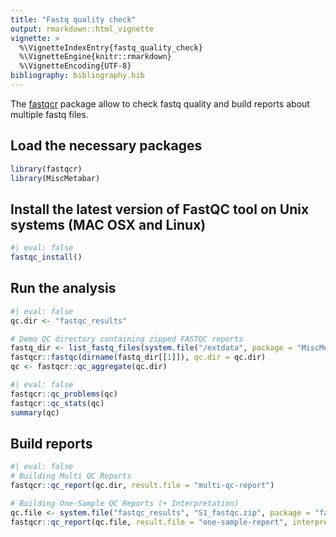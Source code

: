 ```yaml
---
title: "Fastq quality check"
output: rmarkdown::html_vignette
vignette: >
  %\VignetteIndexEntry{fastq_quality_check}
  %\VignetteEngine{knitr::rmarkdown}
  %\VignetteEncoding{UTF-8}
bibliography: bibliography.bib
---
```


The [fastqcr](https://github.com/kassambara/fastqcr) package allow to check fastq quality and build reports about multiple fastq files.


## Load the necessary packages 
```r
library(fastqcr)
library(MiscMetabar)
```

## Install the latest version of FastQC tool on Unix systems (MAC OSX and Linux)

```r
#| eval: false
fastqc_install()
```

## Run the analysis

```r
#| eval: false
qc.dir <- "fastqc_results"

# Demo QC directory containing zipped FASTQC reports
fastq_dir <- list_fastq_files(system.file("/extdata", package = "MiscMetabar"))
fastqcr::fastqc(dirname(fastq_dir[[1]]), qc.dir = qc.dir)
qc <- fastqcr::qc_aggregate(qc.dir)
```

```r
#| eval: false
fastqcr::qc_problems(qc)
fastqcr::qc_stats(qc)
summary(qc)
```

## Build reports

```r
#| eval: false
# Building Multi QC Reports
fastqcr::qc_report(qc.dir, result.file = "multi-qc-report")

# Building One-Sample QC Reports (+ Interpretation)
qc.file <- system.file("fastqc_results", "S1_fastqc.zip", package = "fastqcr")
fastqcr::qc_report(qc.file, result.file = "one-sample-report", interpret = TRUE)
```

